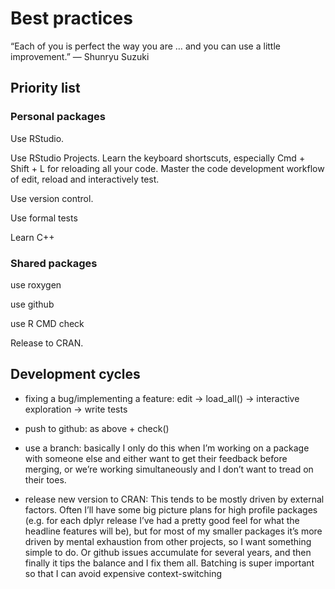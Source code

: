 # Best practices

"Each of you is perfect the way you are ... and you can use a little improvement." 
--- Shunryu Suzuki

## Priority list

### Personal packages

Use RStudio. 

Use RStudio Projects. Learn the keyboard shortscuts, especially Cmd + Shift + L for reloading all your code. Master the code development workflow of edit, reload and interactively test.

Use version control.

Use formal tests 

Learn C++

### Shared packages

use roxygen

use github

use R CMD check

Release to CRAN.

## Development cycles

* fixing a bug/implementing a feature: edit -> load_all() -> interactive exploration -> write tests

* push to github: as above + check()

* use a branch: basically I only do this when I'm working on a package with someone else and either want to get their feedback before merging, or we're working simultaneously and I don't want to tread on their toes.

* release new version to CRAN: This tends to be mostly driven by external factors. Often I'll have some big picture plans for high profile packages (e.g. for each dplyr release I've had a pretty good feel for what the headline features will be), but for most of my smaller packages it's more driven by mental exhaustion from other projects, so I want something simple to do.  Or github issues accumulate for several years, and then finally it tips the balance and I fix them all. Batching is super important so that I can avoid expensive context-switching
  
  
